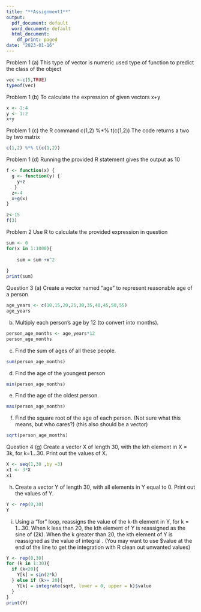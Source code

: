 ---
title: "**Assignment1**"
output:
  pdf_document: default
  word_document: default
  html_document:
    df_print: paged
date: "2023-01-16"
---

Problem 1 (a)
This type of vector is numeric
used type of function to predict the class of the object
```{r}

vec <-c(5,TRUE) 
typeof(vec)

```
Problem 1 (b) To calculate the expression of given vectors x+y
```{r}

x <- 1:4
y <- 1:2
x+y

```
Problem 1 (c) the R command c(1,2) %*% t(c(1,2)) 
The code returns a two by two matrix

```{r}

c(1,2) %*% t(c(1,2))

```
Problem 1 (d) Running the provided R statement gives the output as 10

```{r}

f <- function(x) { 
  g <- function(y) { 
    y+z
   }
  z<-4
  x+g(x)
}

z<-15
f(3)

```
Problem 2 Use R to calculate the provided expression in question

```{r}

sum <- 0
for(x in 1:1000){
  
    sum = sum +x^2
  
}
print(sum)


```
Question 3 
(a)	Create a vector named “age” to represent reasonable age of a person
```{r}

age_years <- c(10,15,20,25,30,35,40,45,50,55)
age_years

```
(b)	Multiply each person’s age by 12 (to convert into months). 
```{r}

person_age_months <- age_years*12
person_age_months

```
c)	Find the sum of ages of all these people. 

```{r}

sum(person_age_months)

``` 
d)	Find the age of the youngest person
```{r}

min(person_age_months)

``` 
e)	Find the age of the oldest person.

```{r}

max(person_age_months)

``` 
f)	Find the square root of the age of each person. (Not sure what this means, but who cares?) (this also should be a vector)

```{r}

sqrt(person_age_months)

``` 
Question 4 
(g)	Create a vector X of length 30, with the kth element in X = 3k, for k=1…30. Print out the values of X.

```{r}

X <- seq(1,30 ,by =3)
x1 <- 3*X
x1

``` 
h)	Create a vector Y of length 30, with all elements in Y equal to 0. Print out the values of Y.
```{r}

Y <- rep(0,30)
Y

``` 
i)	Using a “for” loop, reassigns the value of the k-th element in Y, for k = 1…30. When k less than 20, the kth element of Y is reassigned as the sine of (2k).  When the k greater than  20,  the kth element of Y is reassigned as the value of integral  .  (You may want to use $value at the end of the line to get the integration with R clean out unwanted values)

```{r}

Y <- rep(0,30)
for (k in 1:30){
  if (k<20){
    Y[k] = sin(2*k)
  } else if (k>= 20){
    Y[k] = integrate(sqrt, lower = 0, upper = k)$value
  }
}
print(Y)

``` 

